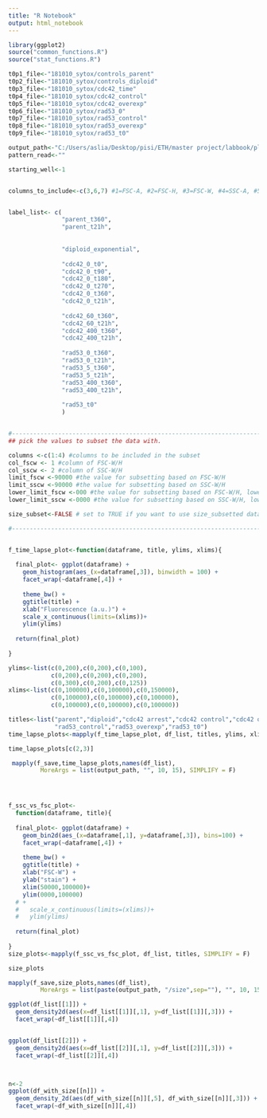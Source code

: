 ---
title: "R Notebook"
output: html_notebook
---

```{r}


library(ggplot2)
source("common_functions.R")
source("stat_functions.R")

t0p1_file<-"181010_sytox/controls_parent"
t0p2_file<-"181010_sytox/controls_diploid"
t0p3_file<-"181010_sytox/cdc42_time"
t0p4_file<-"181010_sytox/cdc42_control"
t0p5_file<-"181010_sytox/cdc42_overexp"
t0p6_file<-"181010_sytox/rad53_0"
t0p7_file<-"181010_sytox/rad53_control"
t0p8_file<-"181010_sytox/rad53_overexp"
t0p9_file<-"181010_sytox/rad53_t0"

output_path<-"C:/Users/aslia/Desktop/pisi/ETH/master project/labbook/plots/oct18/181010_wash&arrest" # for saving plots
pattern_read<-""

starting_well<-1


columns_to_include<-c(3,6,7) #1=FSC-A, #2=FSC-H, #3=FSC-W, #4=SSC-A, #5=SSC-H, #6=SSC-W, #7= 488 [C]-H


label_list<- c(
               "parent_t360",
               "parent_t21h",
               
               
               "diploid_exponential",
               
               "cdc42_0_t0",
               "cdc42_0_t90",
               "cdc42_0_t180",
               "cdc42_0_t270",
               "cdc42_0_t360",
               "cdc42_0_t21h",
               
               "cdc42_60_t360",
               "cdc42_60_t21h",
               "cdc42_400_t360",
               "cdc42_400_t21h",
               
               "rad53_0_t360",
               "rad53_0_t21h",
               "rad53_5_t360",
               "rad53_5_t21h",
               "rad53_400_t360",
               "rad53_400_t21h",
               
               "rad53_t0"
               )


#---------------------------------------------------------------------------------------------------------------
## pick the values to subset the data with. 

columns <-c(1:4) #columns to be included in the subset
col_fscw <- 1 #column of FSC-W/H
col_sscw <- 2 #column of SSC-W/H
limit_fscw <-90000 #the value for subsetting based on FSC-W/H
limit_sscw <-90000 #the value for subsetting based on SSC-W/H
lower_limit_fscw <-000 #the value for subsetting based on FSC-W/H, lower limit
lower_limit_sscw <-0000 #the value for subsetting based on SSC-W/H, lower limit

size_subset<-FALSE # set to TRUE if you want to use size_subsetted data, otherwise false.

#---------------------------------------------------------------------------------------------------------------



```


```{r}


f_time_lapse_plot<-function(dataframe, title, ylims, xlims){
  
  final_plot<- ggplot(dataframe) +
    geom_histogram(aes_(x=dataframe[,3]), binwidth = 100) +
    facet_wrap(~dataframe[,4]) +
    
    theme_bw() +
    ggtitle(title) +
    xlab("Fluorescence (a.u.)") +
    scale_x_continuous(limits=(xlims))+
    ylim(ylims)
  
  return(final_plot)
  
}

ylims<-list(c(0,200),c(0,200),c(0,100),
            c(0,200),c(0,200),c(0,200),
            c(0,300),c(0,200),c(0,125))
xlims<-list(c(0,100000),c(0,100000),c(0,150000),
            c(0,100000),c(0,100000),c(0,100000),
            c(0,100000),c(0,100000),c(0,100000))

titles<-list("parent","diploid","cdc42 arrest","cdc42 control","cdc42 overexpression","rad53 arrest",
             "rad53_control","rad53_overexp","rad53_t0")
time_lapse_plots<-mapply(f_time_lapse_plot, df_list, titles, ylims, xlims, SIMPLIFY = F)

time_lapse_plots[c(2,3)]

 mapply(f_save,time_lapse_plots,names(df_list),
         MoreArgs = list(output_path, "", 10, 15), SIMPLIFY = F)





```

```{r}
f_ssc_vs_fsc_plot<-
  function(dataframe, title){
  
  final_plot<- ggplot(dataframe) +
    geom_bin2d(aes_(x=dataframe[,1], y=dataframe[,3]), bins=100) +
    facet_wrap(~dataframe[,4]) +
    
    theme_bw() +
    ggtitle(title) +
    xlab("FSC-W") +
    ylab("stain") +
    xlim(50000,100000)+
    ylim(0000,100000)
  # +
  #   scale_x_continuous(limits=(xlims))+
  #   ylim(ylims)
  
  return(final_plot)
  
}
size_plots<-mapply(f_ssc_vs_fsc_plot, df_list, titles, SIMPLIFY = F)

size_plots

mapply(f_save,size_plots,names(df_list),
         MoreArgs = list(paste(output_path, "/size",sep=""), "", 10, 15), SIMPLIFY = F)


```


```{r}

ggplot(df_list[[1]]) +
  geom_density2d(aes(x=df_list[[1]][,1], y=df_list[[1]][,3])) +
  facet_wrap(~df_list[[1]][,4])


ggplot(df_list[[2]]) +
  geom_density2d(aes(x=df_list[[2]][,1], y=df_list[[2]][,3])) +
  facet_wrap(~df_list[[2]][,4])



n<-2
ggplot(df_with_size[[n]]) +
  geom_density_2d(aes(df_with_size[[n]][,5], df_with_size[[n]][,3])) +
  facet_wrap(~df_with_size[[n]][,4])


```

